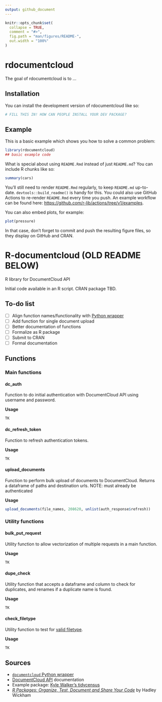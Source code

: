 ```yaml
---
output: github_document
---
```


<!-- README.md is generated from README.Rmd. Please edit that file -->

```r
knitr::opts_chunk$set(
  collapse = TRUE,
  comment = "#>",
  fig.path = "man/figures/README-",
  out.width = "100%"
)
```

# rdocumentcloud

<!-- badges: start -->
<!-- badges: end -->

The goal of rdocumentcloud is to ...

## Installation

You can install the development version of rdocumentcloud like so:

``` r
# FILL THIS IN! HOW CAN PEOPLE INSTALL YOUR DEV PACKAGE?
```

## Example

This is a basic example which shows you how to solve a common problem:

```r
library(rdocumentcloud)
## basic example code
```

What is special about using `README.Rmd` instead of just `README.md`? You can include R chunks like so:

```r
summary(cars)
```

You'll still need to render `README.Rmd` regularly, to keep `README.md` up-to-date. `devtools::build_readme()` is handy for this. You could also use GitHub Actions to re-render `README.Rmd` every time you push. An example workflow can be found here: <https://github.com/r-lib/actions/tree/v1/examples>.

You can also embed plots, for example:

```r
plot(pressure)
```

In that case, don't forget to commit and push the resulting figure files, so they display on GitHub and CRAN.

# R-documentcloud (OLD README BELOW)
R library for DocumentCloud API

Initial code available in an R script. CRAN package TBD.

## To-do list
- [ ] Align function names/functionality with [Python wrapper](https://documentcloud.readthedocs.io/en/latest/)
- [ ] Add function for single document upload
- [ ] Better documentation of functions
- [ ] Formalize as R package
- [ ] Submit to CRAN
- [ ] Formal documentation

## Functions

### Main functions

#### dc_auth

Function to do initial authentication with DocumentCloud API using username and password.

**Usage**
```R
TK
```

#### dc_refresh_token

Function to refresh authentication tokens.

**Usage**
```R
TK
```

#### upload_documents

Function to perform bulk upload of documents to DocumentCloud. Returns a dataframe of paths and destination urls. NOTE: must already be authenticated

**Usage**
```R
upload_documents(file_names, 208620, unlist(auth_response$refresh))
```

### Utility functions

#### bulk_put_request

Utility function to allow vectorization of multiple requests in a main function.

**Usage**
```R
TK
```

#### dupe_check

Utility function that accepts a dataframe and column to check for duplicates, and renames if a duplicate name is found.

**Usage**
```R
TK
```

#### check_filetype

Utility function to test for [valid filetype](https://www.documentcloud.org/help/tips#file-types-supported).

**Usage**
```R
TK
```

## Sources

* [`documentcloud` Python wrapper](https://documentcloud.readthedocs.io/en/latest/)
* [DocumentCloud API](https://www.documentcloud.org/help/api) documentation
* Example package: [Kyle Walker's tidycensus](https://github.com/walkerke/tidycensus)
* *[R Packages: Organize, Test, Document and Share Your Code](https://r-pkgs.org/)* by Hadley Wickham
